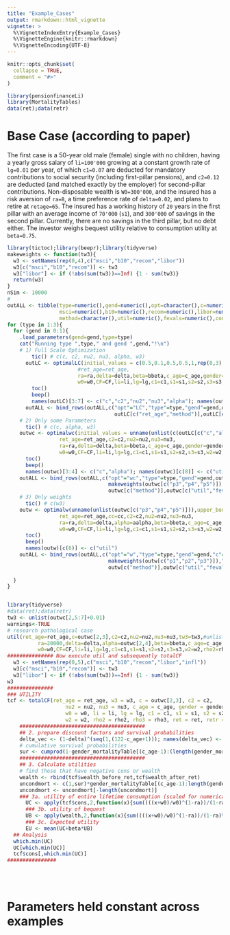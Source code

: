 ```yaml
---
title: "Example_Cases"
output: rmarkdown::html_vignette
vignette: >
  %\VignetteIndexEntry{Example_Cases}
  %\VignetteEngine{knitr::rmarkdown}
  %\VignetteEncoding{UTF-8}
---
```


```r
knitr::opts_chunk$set(
  collapse = TRUE,
  comment = "#>"
)
```

```r
library(pensionfinanceLi)
library(MortalityTables)
data(ret);data(retr)
```

# Base Case (according to paper)

The first case is a 50-year old male (female) single with no children, having a yearly gross salary of `li=100'000` growing at a constant growth rate of `lg=0.01` per year, of which `c1=0.07` are deducted for mandatory contributions to social security (including first-pillar pensions), and `c2=0.12` are deducted (and matched exactly by the
employer) for second-pillar contributions. Non-disposable wealth is `W0=300'000`, and the insured has a risk aversion of `ra=8`, a time preference rate of `delta=0.02`, and plans to retire at `retage=65`. The insured has a working history of `20` years in the first pillar with an average income of `70'000` (`s1`), and `300'000` of savings in the second pillar. Currently, there are no savings in the third pillar, but no debt either. The investor weighs bequest utility relative to consumption utility at `beta=0.75`.

```r
library(tictoc);library(beepr);library(tidyverse)
makeweights <- function(tw3){
  w3 <- setNames(rep(0,4),c("msci","b10","recom","libor"))
  w3[c("msci","b10","recom")] <- tw3
  w3["libor"] <- if (!abs(sum(tw3))==Inf) {1 - sum(tw3)}
  return(w3)
}
nSim <- 10000
#
outALL <- tibble(type=numeric(),gend=numeric(),opt=character(),c=numeric(),c2=numeric(),nu2=numeric(),nu3=numeric(),alpha=numeric(),
                 msci=numeric(),b10=numeric(),recom=numeric(),libor=numeric(),ret_age=numeric(),
                 method=character(),util=numeric(),fevals=numeric(),convergence=numeric(),nSim=numeric())
for (type in 1:3){
  for (gend in 0:1){
    .load_parameters(gend=gend,type=type)
    cat("Running type ",type," and gend ",gend,"!\n")
    # 1) Full Scale Optimization
        tic() # c(c, c2, nu2, nu3, alpha, w3)
      outLC <- optimalLC(initial_values = c(0.5,0.1,0.5,0.5,1,rep(0,3),70),upper_bounds=NULL,lower_bounds=NULL,
                       #ret_age=ret_age,
                       ra=ra,delta=delta,beta=bbeta,c_age=c_age,gender=gender,gender_mortalityTable=gender_mortalityTable,
                       w0=w0,CF=CF,li=li,lg=lg,c1=c1,s1=s1,s2=s2,s3=s3,w2=w2,rho2=rho2,rho3=rho3,ret=ret[,,1:nSim],retr=retr[,,1:nSim],psi=psi,trace=0)
        toc()
        beep()
        names(outLC)[3:7] <- c("c","c2","nu2","nu3","alpha"); names(outLC)[c(11,12)] <- c("ret_age","util")
      outALL <- bind_rows(outALL,c("opt"="LC","type"=type,"gend"=gend,outLC[c("c","c2","nu2","nu3","alpha")],makeweights(outLC[c("p6","p7","p8")]),
                                   outLC[c("ret_age","method")],outLC[c("util","fevals","convergence")],"nSim"=nSim))
    # 2) Only some Parameters
      tic() # c(c, alpha, w3)
    outwc <- optimalwc(initial_values = unname(unlist(c(outLC[c("c","alpha")],outLC[c("p6","p7","p8")]))),upper_bounds=NULL,lower_bounds=NULL,
                 ret_age=ret_age,c2=c2,nu2=nu2,nu3=nu3,
                 ra=ra,delta=delta,beta=bbeta,c_age=c_age,gender=gender,gender_mortalityTable=gender_mortalityTable,
                 w0=w0,CF=CF,li=li,lg=lg,c1=c1,s1=s1,s2=s2,s3=s3,w2=w2,rho2=rho2,rho3=rho3,ret=ret[,,1:nSim],retr=retr[,,1:nSim],psi=psi,trace=0)
      toc()
      beep()
      names(outwc)[3:4] <- c("c","alpha"); names(outwc)[c(8)] <- c("util")
    outALL <- bind_rows(outALL,c("opt"="wc","type"=type,"gend"=gend,outwc["c"],"c2"=c2,"nu2"=nu2,"nu3"=nu3,outwc["alpha"],
                                 makeweights(outwc[c("p3","p4","p5")]),"ret_age"=ret_age,
                                 outwc[c("method")],outwc[c("util","fevals","convergence")],"nSim"=nSim))
    # 3) Only weights
      tic() # c(w3)
    outw <- optimalw(unname(unlist(outwc[c("p3","p4","p5")])),upper_bounds=NULL,lower_bounds=NULL,
                 ret_age=ret_age,cc=cc,c2=c2,nu2=nu2,nu3=nu3,
                 ra=ra,delta=delta,alpha=aalpha,beta=bbeta,c_age=c_age,gender=gender,gender_mortalityTable=gender_mortalityTable,
                 w0=w0,CF=CF,li=li,lg=lg,c1=c1,s1=s1,s2=s2,s3=s3,w2=w2,rho2=rho2,rho3=rho3,ret=ret[,,1:nSim],retr=retr[,,1:nSim],psi=psi,trace=0)
      toc()
      beep()
      names(outw)[c(6)] <- c("util")
    outALL <- bind_rows(outALL,c("opt"="w","type"=type,"gend"=gend,"c"=cc,"c2"=c2,"nu2"=nu2,"nu3"=nu3,"alpha"=aalpha,
                                 makeweights(outw[c("p1","p2","p3")]),"ret_age"=ret_age,
                                 outw[c("method")],outw[c("util","fevals","convergence")],"nSim"=nSim))
    
  }
}


```

```r

```

```r
library(tidyverse)
#data(ret);data(retr)
tw3 <- unlist(outwc[2,5:7]+0.01)
warnings<-TRUE
# research pathological case
util(ret_age=ret_age,c=outwc[2,3],c2=c2,nu2=nu2,nu3=nu3,tw3=tw3,#unlist(outw["Nelder-Mead",1:3]),
          ra=20000,delta=delta,alpha=outwc[2,4],beta=bbeta,c_age=c_age,gender=gender,gender_mortalityTable=gender_mortalityTable,
          w0=w0,CF=CF,li=li,lg=lg,c1=c1,s1=s1,s2=s2,s3=s3,w2=w2,rho2=rho2,rho3=rho3,ret=ret,retr=retr,psi=psi)
############### Now execute util and subsequently totalCF
  w3 <- setNames(rep(0,5),c("msci","b10","recom","libor","infl"))
  w3[c("msci","b10","recom")] <- tw3
  w3["libor"] <- if (!abs(sum(tw3))==Inf) {1 - sum(tw3)}
w3
###############
### UTILITY
tcf <- totalCF(ret_age = ret_age, w3 = w3, c = outwc[2,3], c2 = c2,
                   nu2 = nu2, nu3 = nu3, c_age = c_age, gender = gender,
                   w0 = w0, li = li, lg = lg, c1 = c1, s1 = s1, s2 = s2, s3 = s3,
                   w2 = w2, rho2 = rho2, rho3 = rho3, ret = ret, retr = retr, psi = psi, alpha = outwc[2,4], warnings=warnings)
    #########################################
    ## 2. prepare discount factors and survival probabilities
    delta_vec <- (1-delta)^(seq(1,(122-c_age+1))); names(delta_vec) <- (c_age):122
    # cumulative survival probabilities
    sur <- cumprod(1-gender_mortalityTable[(c_age-1):(length(gender_mortalityTable)-1)])
    #########################################
    ## 3. Calculate utilities
    # find those that have negative cons or wealth
    wealth <- rbind(tcf$wealth_before_ret,tcf$wealth_after_ret)
    uncondmort <- c(1,sur)*gender_mortalityTable[(c_age-1):length(gender_mortalityTable)]
    uncondmort <- uncondmort[-length(uncondmort)]
    ### 3a. utility of entire lifetime consumption (scaled for numerical reasons)
      UC <- apply(tcf$cons,2,function(x){sum((((x+w0)/w0)^(1-ra))/(1-ra)%*%delta_vec*sur)})
      ### 3b. utility of bequest
      UB <- apply(wealth,2,function(x){sum((((x+w0)/w0)^(1-ra))/(1-ra)%*%delta_vec*uncondmort)})
      ### 3c. Expected utility
      EU <- mean(UC+beta*UB)
  ## Analysis
  which.min(UC)
  UC[which.min(UC)]
  tcf$cons[,which.min(UC)]
################
    
  



```




# Parameters held constant across examples

